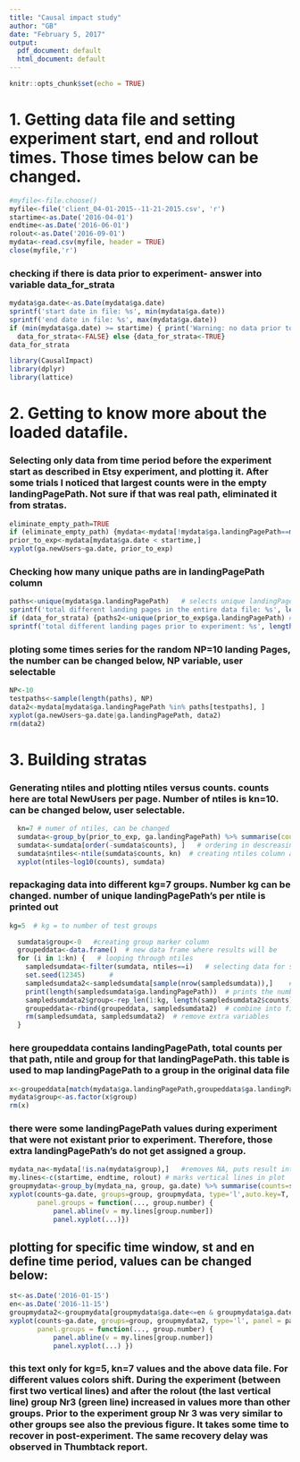 ```yaml
---
title: "Causal impact study"
author: "GB"
date: "February 5, 2017"
output:
  pdf_document: default
  html_document: default
---
```


```r
knitr::opts_chunk$set(echo = TRUE)
```

# 1. Getting data file and setting experiment start, end and rollout times. Those times below can be changed. 

```r
#myfile<-file.choose()
myfile<-file('client_04-01-2015--11-21-2015.csv', 'r')
startime<-as.Date('2016-04-01')
endtime<-as.Date('2016-06-01')
rolout<-as.Date('2016-09-01')
mydata<-read.csv(myfile, header = TRUE)
close(myfile,'r')
```

### checking if there is data prior to experiment- answer into variable data_for_strata
```r
mydata$ga.date<-as.Date(mydata$ga.date)
sprintf('start date in file: %s', min(mydata$ga.date))
sprintf('end date in file: %s', max(mydata$ga.date))
if (min(mydata$ga.date) >= startime) { print('Warning: no data prior to experiment start!') 
  data_for_strata<-FALSE} else {data_for_strata<-TRUE}
data_for_strata
```




```r
library(CausalImpact)
library(dplyr)
library(lattice)
```


# 2. Getting to know more about the loaded datafile. 
### Selecting only data from time period before the experiment start as described in Etsy experiment, and plotting it. After some trials I noticed that largest counts were in the empty landingPagePath. Not sure if that was real path, eliminated it from stratas.
```r
eliminate_empty_path=TRUE
if (eliminate_empty_path) {mydata<-mydata[!mydata$ga.landingPagePath==mydata$ga.landingPagePath[1],]}
prior_to_exp<-mydata[mydata$ga.date < startime,]
xyplot(ga.newUsers~ga.date, prior_to_exp)
```

### Checking how many unique paths are in landingPagePath column

```r
paths<-unique(mydata$ga.landingPagePath)   # selects unique landingPagePath's for the entire data file
sprintf('total different landing pages in the entire data file: %s', length(paths))
if (data_for_strata) {paths2<-unique(prior_to_exp$ga.landingPagePath) #selects unique landingPagePath's before the experiment
sprintf('total different landing pages prior to experiment: %s', length(paths2))}
```

### ploting some times series for the random NP=10 landing Pages, the number can be changed below, NP variable, user selectable


```r
NP<-10
testpaths<-sample(length(paths), NP)
data2<-mydata[mydata$ga.landingPagePath %in% paths[testpaths], ]
xyplot(ga.newUsers~ga.date|ga.landingPagePath, data2)
rm(data2)
```

# 3. Building stratas
### Generating ntiles and plotting ntiles versus counts. counts here are total NewUsers per page. Number of ntiles is kn=10. can be changed below, user selectable.

```r

  kn=7 # numer of ntiles, can be changed
  sumdata<-group_by(prior_to_exp, ga.landingPagePath) %>% summarise(counts=sum(ga.newUsers)) # getting total counts per   landingPagePath
  sumdata<-sumdata[order(-sumdata$counts), ]   # ordering in descreasing order
  sumdata$ntiles<-ntile(sumdata$counts, kn)  # creating ntiles column and assinging ntile number to each row
  xyplot(ntiles~log10(counts), sumdata)

```

### repackaging data into different kg=7 groups. Number kg can be changed. number of unique landingPagePath's per ntile is printed out 


```r
kg=5  # kg = to number of test groups 

  sumdata$group<-0   #creating group marker column
  groupeddata<-data.frame()  # new data frame where results will be
  for (i in 1:kn) {   # looping through ntiles
    sampledsumdata<-filter(sumdata, ntiles==i)   # selecting data for specific ntile only
    set.seed(12345)      # 
    sampledsumdata2<-sampledsumdata[sample(nrow(sampledsumdata)),]    # reshufling rows randomly in that table and renaming the table to *2, paths no longer in the same sequence within the landingPath column
    print(length(sampledsumdata$ga.landingPagePath))  # prints the number of paths per ntile
    sampledsumdata2$group<-rep_len(1:kg, length(sampledsumdata2$counts))    # assign group to randomized paths
    groupeddata<-rbind(groupeddata, sampledsumdata2)  # combine into final table
    rm(sampledsumdata, sampledsumdata2)  # remove extra variables
  }

```

### here groupeddata contains landingPagePath, total counts per that path, ntile and group for that landingPagePath. this table is used to map landingPagePath to a group in the original data file
```r
x<-groupeddata[match(mydata$ga.landingPagePath,groupeddata$ga.landingPagePath),4,drop=F]
mydata$group<-as.factor(x$group)
rm(x)
```

### there were some landingPagePath values during experiment that were not existant prior to experiment. Therefore, those extra landingPagePath's do not get assigned a group.  

```r
mydata_na<-mydata[!is.na(mydata$group),]   #removes NA, puts result into mydata_na
my.lines<-c(startime, endtime, rolout) # marks vertical lines in plot
groupmydata<-group_by(mydata_na, group, ga.date) %>% summarise(counts=sum(ga.newUsers)) # agregates per group sum within the group
xyplot(counts~ga.date, groups=group, groupmydata, type='l',auto.key=T, panel = panel.superpose,
       panel.groups = function(..., group.number) {
           panel.abline(v = my.lines[group.number])
           panel.xyplot(...)})
```




## plotting for specific time window, st and en define time period, values can be changed below:
```r
st<-as.Date('2016-01-15')
en<-as.Date('2016-11-15')
groupmydata2<-groupmydata[groupmydata$ga.date<=en & groupmydata$ga.date>st, ]
xyplot(counts~ga.date, groups=group, groupmydata2, type='l', panel = panel.superpose,
       panel.groups = function(..., group.number) {
           panel.abline(v = my.lines[group.number])
           panel.xyplot(...) })
```

 
### this text only for kg=5, kn=7 values and the above data file. For different values colors shift. During the experiment (between first two vertical lines) and after the rolout (the last vertical line) group Nr3 (green line) increased in values more than other groups. Prior to the experiment group Nr 3 was very similar to other groups see also the previous figure. It takes some time to recover in post-experiment. The same recovery delay was observed in Thumbtack report.

